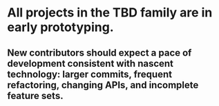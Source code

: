 <h1 className="h1 text-primary-yellow mb-12">
  All projects in the TBD family are in early prototyping.
</h1>

## New contributors should expect a pace of development consistent with nascent technology: larger commits, frequent refactoring, changing APIs, and incomplete feature sets.
